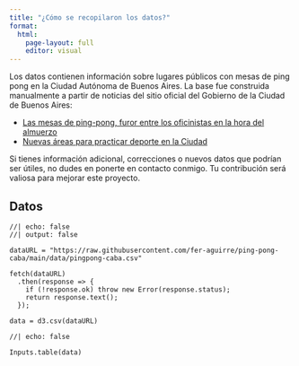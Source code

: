 ```yaml
---
title: "¿Cómo se recopilaron los datos?"
format: 
  html:
    page-layout: full
    editor: visual
---
```


Los datos contienen información sobre lugares públicos con mesas de ping pong en la Ciudad Autónoma de Buenos Aires. La base fue construida manualmente a partir de noticias del sitio oficial del Gobierno de la Ciudad de Buenos Aires:

- [Las mesas de ping-pong, furor entre los oficinistas en la hora del almuerzo](https://buenosaires.gob.ar/laciudad/noticias/las-mesas-de-ping-pong-de-la-ciudad-furor-entre-los-oficinistas-en-la-hora-del)
- [Nuevas áreas para practicar deporte en la Ciudad](https://buenosaires.gob.ar/noticias/nuevas-areas-para-practicar-deporte-en-la-ciudad)

Si tienes información adicional, correcciones o nuevos datos que podrían ser útiles, no dudes en ponerte en contacto conmigo. Tu contribución será valiosa para mejorar este proyecto.

## Datos

```ojs
//| echo: false
//| output: false

dataURL = "https://raw.githubusercontent.com/fer-aguirre/ping-pong-caba/main/data/pingpong-caba.csv"

fetch(dataURL)
  .then(response => {
    if (!response.ok) throw new Error(response.status);
    return response.text();
  });

data = d3.csv(dataURL)
```

```ojs
//| echo: false

Inputs.table(data)
```
